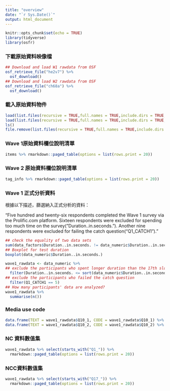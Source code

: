 ```yaml
---
title: "overview"
date: "`r Sys.Date()`"
output: html_document
---
```


```r
knitr::opts_chunk$set(echo = TRUE)
library(tidyverse)
library(osfr)
```

### 下載原始資料映像檔

```r
## Download and load W1 rawdata from OSF
osf_retrieve_file("he2v7") %>%
  osf_download()
## Download and load W2 rawdata from OSF
osf_retrieve_file("ch68a") %>%
  osf_download() 
```

### 載入原始資料物件

```r
load(list.files(recursive = TRUE,full.names = TRUE,include.dirs = TRUE,pattern = "*.Rdata")[1])
load(list.files(recursive = TRUE,full.names = TRUE,include.dirs = TRUE,pattern = "*.Rdata")[2])
ls()
file.remove(list.files(recursive = TRUE,full.names = TRUE,include.dirs = TRUE,pattern = "*.Rdata"))
```

### Wave 1原始資料欄位說明清單

```r
items %>% rmarkdown::paged_table(options = list(rows.print = 20))
```

### Wave 2 原始資料欄位說明清單

```r
tag_info %>% rmarkdown::paged_table(options = list(rows.print = 20))
```


### Wave 1 正式分析資料

根據以下描述，篩選納入正式分析的資料：

"Five hundred and twenty-six respondents completed the Wave 1 survey via the Prolific.com platform. Sixteen respondents were excluded for spending too much time on the survey("Duration..in.seconds."). Another nine respondents were excluded for failing the catch question("Q1_CATCH1")."

```r
## check the equality of two data sets
sum(data_factors$Duration..in.seconds. != data_numeric$Duration..in.seconds.)
## Boxplot for test duration
boxplot(data_numeric$Duration..in.seconds.)

wave1_rawdata <- data_numeric %>% 
## exclude the participants who spent longer duration than the 17th slowest participant
  filter(Duration..in.seconds. <= sort(data_numeric$Duration..in.seconds., decreasing = TRUE)[17]) %>%
## exclude the participants who failed the catch question
  filter(Q1_CATCH1 == 5) 
## How many participants' data are analyzed?
wave1_rawdata %>%
  summarise(n())
```


### Media use code

```r
data.frame(TEXT = wave1_rawdata$Q10_1, CODE = wave1_rawdata$Q10_1) %>% distinct() %>% arrange(CODE)
data.frame(TEXT = wave1_rawdata$Q10_2, CODE = wave1_rawdata$Q10_2) %>% distinct() %>% arrange(CODE)

```


### NC 資料數值集

```r
wave1_rawdata %>% select(starts_with("Q1_")) %>%
  rmarkdown::paged_table(options = list(rows.print = 20))
```


### NCC資料數值集


```r
wave1_rawdata %>% select(starts_with("Q17_")) %>%
  rmarkdown::paged_table(options = list(rows.print = 20))
```
